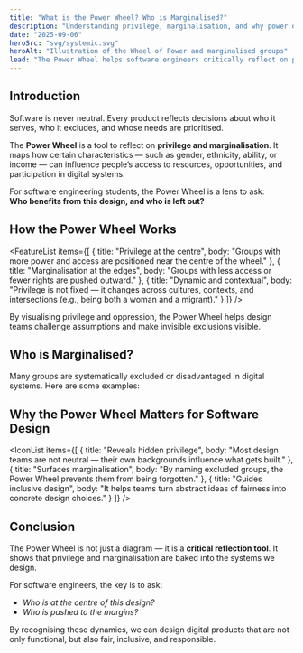 ```yaml
---
title: "What is the Power Wheel? Who is Marginalised?"
description: "Understanding privilege, marginalisation, and why power dynamics matter in software design."
date: "2025-09-06"
heroSrc: "svg/systemic.svg"
heroAlt: "Illustration of the Wheel of Power and marginalised groups"
lead: "The Power Wheel helps software engineers critically reflect on privilege and exclusion. It highlights which groups are often marginalised, and why this matters for building fair digital products."
---
```


## Introduction

Software is never neutral. Every product reflects decisions about who it serves, who it excludes, and whose needs are prioritised.

The **Power Wheel** is a tool to reflect on **privilege and marginalisation**. It maps how certain characteristics — such as gender, ethnicity, ability, or income — can influence people’s access to resources, opportunities, and participation in digital systems.

For software engineering students, the Power Wheel is a lens to ask:  
**Who benefits from this design, and who is left out?**

## How the Power Wheel Works

<FeatureList
    items={[
        { title: "Privilege at the centre", body: "Groups with more power and access are positioned near the centre of the wheel." },
        { title: "Marginalisation at the edges", body: "Groups with less access or fewer rights are pushed outward." },
        { title: "Dynamic and contextual", body: "Privilege is not fixed — it changes across cultures, contexts, and intersections (e.g., being both a woman and a migrant)." }
    ]}
/>

By visualising privilege and oppression, the Power Wheel helps design teams challenge assumptions and make invisible exclusions visible.

## Who is Marginalised?

Many groups are systematically excluded or disadvantaged in digital systems. Here are some examples:

<Table
    headers={["Group", "Description", "Examples of Exclusion"]}
    rows={[
        [
            "Ethnic minorities",
            "People marginalised based on origin, skin colour, or ethnicity.",
            "Discrimination in online platforms, such as reports of hosts rejecting guests based on race."
        ],
        [
            "Women",
            "Historically less access to resources and power, leading to inequality.",
            "Health apps that ignore menstrual tracking, despite billions of affected users."
        ],
        [
            "LGBTQ+ community",
            "Individuals with non-heteronormative orientations or identities facing discrimination.",
            "Navigation systems misgendering users or excluding non-binary identities."
        ],
        [
            "People with disabilities",
            "Individuals with physical or mental impairments encountering barriers.",
            "Scooter-sharing apps inaccessible for those with mobility or vision challenges."
        ],
        [
            "Low socio-economic status",
            "People facing poverty or social exclusion due to economic disadvantage.",
            "Cashless-only businesses excluding individuals without bank access or credit cards."
        ]
    ]}
/>

## Why the Power Wheel Matters for Software Design

<IconList
    items={[
        { title: "Reveals hidden privilege", body: "Most design teams are not neutral — their own backgrounds influence what gets built." },
        { title: "Surfaces marginalisation", body: "By naming excluded groups, the Power Wheel prevents them from being forgotten." },
        { title: "Guides inclusive design", body: "It helps teams turn abstract ideas of fairness into concrete design choices." }
    ]}
/>

## Conclusion

The Power Wheel is not just a diagram — it is a **critical reflection tool**. It shows that privilege and marginalisation are baked into the systems we design.

For software engineers, the key is to ask:
- *Who is at the centre of this design?*
- *Who is pushed to the margins?*

By recognising these dynamics, we can design digital products that are not only functional, but also fair, inclusive, and responsible.
